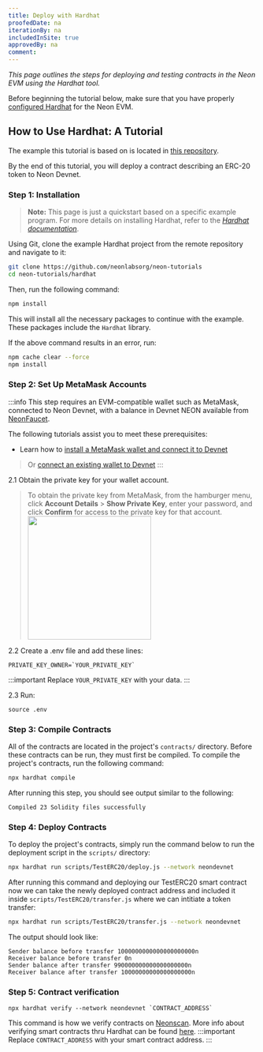 ```yaml
---
title: Deploy with Hardhat
proofedDate: na
iterationBy: na
includedInSite: true
approvedBy: na
comment:
---
```



*This page outlines the steps for deploying and testing contracts in the Neon EVM using the Hardhat tool.*

Before beginning the tutorial below, make sure that you have properly [configured Hardhat](configure_hardhat) for the Neon EVM.

## How to Use Hardhat: A Tutorial
The example this tutorial is based on is located in [this repository](https://github.com/neonlabsorg/neon-tutorials/tree/main/hardhat).

By the end of this tutorial, you will deploy a contract describing an ERC-20 token to Neon Devnet.

### Step 1: Installation
> **Note:** This page is just a quickstart based on a specific example program. For more details on installing Hardhat, refer to the *[Hardhat documentation](https://hardhat.org/hardhat-runner/docs/getting-started#overview)*.

Using Git, clone the example Hardhat project from the remote repository and navigate to it:
```sh
git clone https://github.com/neonlabsorg/neon-tutorials
cd neon-tutorials/hardhat
```

Then, run the following command:
```sh
npm install
```
This will install all the necessary packages to continue with the example. These packages include the `Hardhat` library.

If the above command results in an error, run:
```sh
npm cache clear --force
npm install
```

### Step 2: Set Up MetaMask Accounts
:::info
This step requires an EVM-compatible wallet such as MetaMask, connected to Neon Devnet, with a balance in Devnet NEON available from [NeonFaucet](https://neonfaucet.org/).

The following tutorials assist you to meet these prerequisites:
- Learn how to [install a MetaMask wallet and connect it to Devnet](/docs/wallet/metamask_setup)
> Or [connect an existing wallet to Devnet](/docs/developing/connect_rpc#connect-via-chainlist)
:::

2.1 Obtain the private key for your wallet account.

> To obtain the private key from MetaMask, from the hamburger menu, click **Account Details** > **Show Private Key**, enter your password, and click **Confirm** for access to the private key for that account.
> <img src={mm_p_key} width="250" />

2.2 Create a .env file and add these lines:

```
PRIVATE_KEY_OWNER=`YOUR_PRIVATE_KEY`
```
:::important
Replace `YOUR_PRIVATE_KEY` with your data.
:::

2.3 Run:
```
source .env
```

### Step 3: Compile Contracts
All of the contracts are located in the project's `contracts/` directory. Before these contracts can be run, they must first be compiled. To compile the project's contracts, run the following command:
```sh
npx hardhat compile
```

After running this step, you should see output similar to the following:
```
Compiled 23 Solidity files successfully
```

### Step 4: Deploy Contracts
To deploy the project's contracts, simply run the command below to run the deployment script in the `scripts/` directory:
```sh
npx hardhat run scripts/TestERC20/deploy.js --network neondevnet
```

After running this command and deploying our TestERC20 smart contract now we can take the newly deployed contract address and included it inside `scripts/TestERC20/transfer.js` where we can intitiate a token transfer:
```sh
npx hardhat run scripts/TestERC20/transfer.js --network neondevnet
```
The output should look like:
```
Sender balance before transfer 1000000000000000000000n
Receiver balance before transfer 0n
Sender balance after transfer 990000000000000000000n
Receiver balance after transfer 10000000000000000000n
```

### Step 5: Contract verification
```
npx hardhat verify --network neondevnet `CONTRACT_ADDRESS`
```

This command is how we verify contracts on [Neonscan](https://devnet.neonscan.org). More info about verifying smart contracts thru Hardhat can be found [here](https://hardhat.org/hardhat-runner/docs/guides/verifying).
:::important
Replace `CONTRACT_ADDRESS` with your smart contract address.
:::
